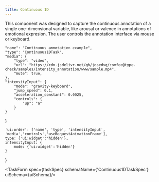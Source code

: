 ```yaml
---
title: Continuous 1D
---
```



This component was designed to capture the continuous annotation of a single one-dimensional variable, like arousal or valence in annotations of emotional expresion. The user controls the annotation interface via mouse or keyboard.

    "name": "Continuous annotation example",
    "type": "Continuous1DTask",
    "media": {
        "type": "video",
        "url": "https://cdn.jsdelivr.net/gh/josedvq/covfee@type-check/samples/intensity_annotation/www/sample.mp4",
        "mute": true,
    },
    "intensityInput": {
        "mode": "gravity-keyboard",
        "jump_speed": 0.1,
        "acceleration_constant": 0.0025,
        "controls": {
            "up": "a"
        }
    }
}

    'ui:order': ['name', 'type', 'intensityInput', 'media','controls','useRequestAnimationFrame'],
    type: {'ui:widget':'hidden'},
    intensityInput: {
        mode: {'ui:widget':'hidden'}
    }
}

<TaskForm spec={taskSpec} 
    schemaName={'Continuous1DTaskSpec'}
    uiSchema={uiSchema}/>